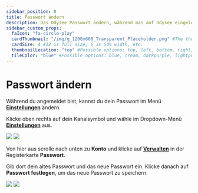 ---
sidebar_position: 8
title: Passwort ändern
description: Das Odysee Passwort ändern, während man auf Odysee eingeloggt ist.
sidebar_custom_props:
  faIcon: "fa-circle-play"
  cardThumbnail: "/img/g_1200x600_Transparent_Placeholder.png" #The thumbnail on the category card.
  cardSize: 4 #12 is full size, 6 is 50% width, etc.
  thumbnailLocation: "top" #Possible options: top, left, bottom, right, none
  tileColor: "blue" #Possible options: blue, cream, darkpurple, lightpurple, mauve, orange, pink, none
---

# Passwort ändern

Während du angemeldet bist, kannst du dein Passwort im Menü **[<OdyseeIcon type="cogwheel" /> Einstellungen](https://odysee.com/$/settings)** ändern.

Klicke oben rechts auf dein Kanalsymbol und wähle im Dropdown-Menü **[<OdyseeIcon type="cogwheel" /> Einstellungen](https://odysee.com/$/settings)** aus.

<Image src="/img/de/homepage_profile_menu_open_arrow_settings_desktop_light.png#light" />
<Image src="/img/de/homepage_profile_menu_open_arrow_settings_desktop_dark.png#dark" />

Von hier aus scrolle nach unten zu **Konto** und klicke auf **[<OdyseeIcon type="chevronright" /> Verwalten](https://odysee.com/$/settings/update_password)** in der Registerkarte **Passwort**.

Gib dort dein altes Passwort und das neue Passwort ein. Klicke danach auf **Passwort festlegen**, um das neue Passwort zu speichern.

<Image src="/img/de/change_password_desktop_light.png#light" />
<Image src="/img/de/change_password_desktop_dark.png#dark" />
